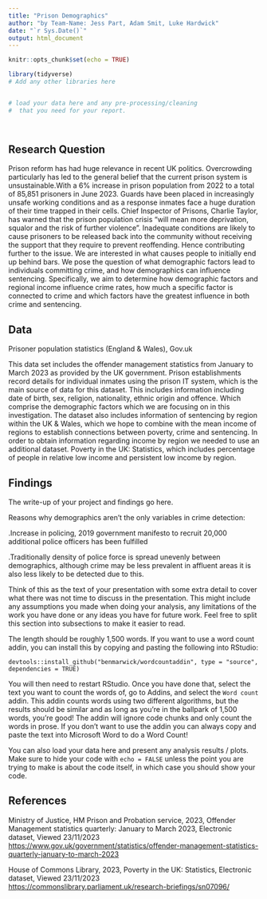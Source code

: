 ```yaml
---
title: "Prison Demographics"
author: "by Team-Name: Jess Part, Adam Smit, Luke Hardwick"
date: "`r Sys.Date()`"
output: html_document
---
```


```r
knitr::opts_chunk$set(echo = TRUE)
```


```r
library(tidyverse)
# Add any other libraries here



```


```r
# load your data here and any pre-processing/cleaning 
#  that you need for your report.




```


## Research Question


Prison reform has had huge relevance in recent UK politics. Overcrowding particularly has led to the general belief that the current prison system is unsustainable.With a 6% increase in prison population from 2022 to a total of 85,851 prisoners in June 2023. Guards have been placed in increasingly unsafe working conditions and as a response inmates face a huge duration of their time trapped in their cells. Chief Inspector of Prisons, Charlie Taylor, has warned that the prison population crisis “will mean more deprivation, squalor and the risk of further violence”. Inadequate conditions are likely to cause prisoners to be released back into the community without receiving the support that they require to prevent reoffending. Hence contributing further to the issue. We are interested in what causes people to initially end up behind bars. We pose the question of what demographic factors lead to individuals committing crime, and how demographics can influence sentencing. Specifically, we aim to determine how demographic factors and regional income influence crime rates, how much a specific factor is connected to crime and which factors have the greatest influence in both crime and sentencing. 




## Data

Prisoner population statistics (England & Wales), Gov.uk

This data set includes the offender management statistics from January to March 2023 as provided by the UK government. Prison establishments record details for individual inmates using the prison IT system, which is the main source of data for this dataset. This includes information including date of birth, sex, religion, nationality, ethnic origin and offence. Which comprise the demographic factors which we are focusing on in this investigation. The dataset also includes information of sentencing by region within the UK & Wales, which we hope to combine with the mean income of regions to establish connections between poverty, crime and sentencing. In order to obtain information regarding income by region we needed to use an additional dataset. Poverty in the UK: Statistics, which includes percentage of people in relative low income and persistent low income by region.




## Findings

The write-up of your project and findings go here. 

Reasons why demographics aren’t the only variables in crime detection:

.Increase in policing, 2019 government manifesto to recruit 20,000 additional police officers has been fulfilled

.Traditionally density of police force is spread unevenly between demographics, although crime may be less prevalent in affluent areas it is also less likely to be detected due to this.


Think of this as the text of your presentation with some extra detail to cover what there was not time to discuss in the presentation. This might include any assumptions you made when doing your analysis, any limitations of the work you have done or any ideas you have for future work. Feel free to split this section into subsections to make it easier to read. 

The length should be roughly 1,500 words. 
If you want to use a word count addin, you can install this by copying and pasting the following into RStudio:

`devtools::install_github("benmarwick/wordcountaddin", type = "source", dependencies = TRUE)`

You will then need to restart RStudio. Once you have done that, select the text you want to count the words of, go to Addins, and select the `Word count` addin.
This addin counts words using two different algorithms, but the results should be similar and as long as you're in the ballpark of 1,500 words, you're good! 
The addin will ignore code chunks and only count the words in prose. If you don't want to use the addin you can always copy and paste the text into Microsoft Word to do a Word Count!

You can also load your data here and present any analysis results / plots.
Make sure to hide your code with  `echo = FALSE` unless the point you are trying to make is about the code itself, in which case you should show your code.





## References

Ministry of Justice, HM Prison and Probation service, 2023, Offender Management statistics quarterly: January to March 2023, Electronic dataset, Viewed 23/11/2023 <https://www.gov.uk/government/statistics/offender-management-statistics-quarterly-january-to-march-2023>

House of Commons Library, 2023, Poverty in the UK: Statistics, Electronic dataset, Viewed 23/11/2023 <https://commonslibrary.parliament.uk/research-briefings/sn07096/>







